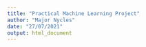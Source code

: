 ```yaml
---
title: "Practical Machine Learning Project"
author: "Major Nycles"
date: "27/07/2021"
output: html_document
---
```


